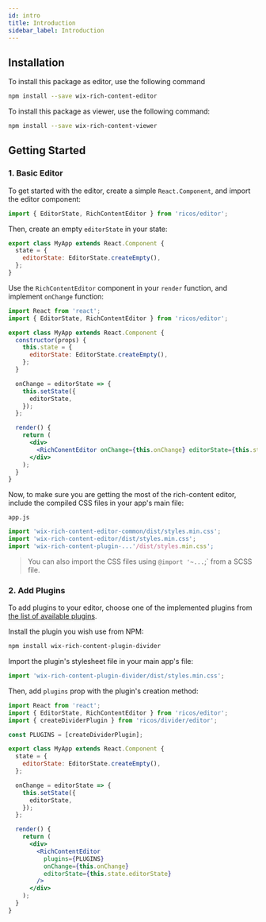 ```yaml
---
id: intro
title: Introduction
sidebar_label: Introduction
---
```


## Installation

To install this package as editor, use the following command

```bash
npm install --save wix-rich-content-editor
```

To install this package as viewer, use the following command:

```bash
npm install --save wix-rich-content-viewer
```

## Getting Started

### 1. Basic Editor

To get started with the editor, create a simple `React.Component`, and import the editor component:

```jsx
import { EditorState, RichContentEditor } from 'ricos/editor';
```

Then, create an empty `editorState` in your state:

```jsx
export class MyApp extends React.Component {
  state = {
    editorState: EditorState.createEmpty(),
  };
}
```

Use the `RichContentEditor` component in your `render` function, and implement `onChange` function:

```jsx
import React from 'react';
import { EditorState, RichContentEditor } from 'ricos/editor';

export class MyApp extends React.Component {
  constructor(props) {
    this.state = {
      editorState: EditorState.createEmpty(),
    };
  }

  onChange = editorState => {
    this.setState({
      editorState,
    });
  };

  render() {
    return (
      <div>
        <RichConentEditor onChange={this.onChange} editorState={this.state.editorState} />
      </div>
    );
  }
}
```

Now, to make sure you are getting the most of the rich-content editor, include the compiled CSS files in your app's main file:

`app.js`

```jsx
import 'wix-rich-content-editor-common/dist/styles.min.css';
import 'wix-rich-content-editor/dist/styles.min.css';
import 'wix-rich-content-plugin-...'/dist/styles.min.css';
```

> You can also import the CSS files using `@import '~...`;` from a SCSS file.

### 2. Add Plugins

To add plugins to your editor, choose one of the implemented plugins from [the list of available plugins](https://github.com/wix/ricos/tree/master/packages).

Install the plugin you wish use from NPM:

```bash
npm install wix-rich-content-plugin-divider
```

Import the plugin's stylesheet file in your main app's file:

```jsx
import 'wix-rich-content-plugin-divider/dist/styles.min.css';
```

Then, add `plugins` prop with the plugin's creation method:

```jsx
import React from 'react';
import { EditorState, RichContentEditor } from 'ricos/editor';
import { createDividerPlugin } from 'ricos/divider/editor';

const PLUGINS = [createDividerPlugin];

export class MyApp extends React.Component {
  state = {
    editorState: EditorState.createEmpty(),
  };

  onChange = editorState => {
    this.setState({
      editorState,
    });
  };

  render() {
    return (
      <div>
        <RichContentEditor
          plugins={PLUGINS}
          onChange={this.onChange}
          editorState={this.state.editorState}
        />
      </div>
    );
  }
}
```
